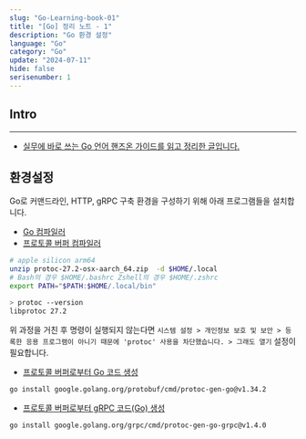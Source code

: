 ```yaml
---
slug: "Go-Learning-book-01"
title: "[Go] 정리 노트 - 1"
description: "Go 환경 설정"
language: "Go"
category: "Go"
update: "2024-07-11"
hide: false
serisenumber: 1
---
```

## Intro
---
- [실무에 바로 쓰는 Go 언어 핸즈온 가이드를 읽고 정리한 글입니다.](https://product.kyobobook.co.kr/detail/S000200429794)

## 환경설정

Go로 커맨드라인, HTTP, gRPC 구축 환경을 구성하기 위해 아래 프로그램들을 설치합니다.

- [Go 컴파일러](https://go.dev/learn/)
- [프로토콜 버퍼 컴파일러](https://github.com/protocolbuffers/protobuf/releases)
```bash
# apple silicon arm64
unzip protoc-27.2-osx-aarch_64.zip  -d $HOME/.local
# Bash의 경우 $HOME/.bashrc Zshell의 경우 $HOME/.zshrc
export PATH="$PATH:$HOME/.local/bin"

> protoc --version
libprotoc 27.2
```
위 과정을 거친 후 명령이 실행되지 않는다면 `시스템 설정 > 개인정보 보호 및 보안 > 등록한 응용 프로그램이 아니기 때문에 'protoc' 사용을 차단했습니다. > 그래도 열기` 설정이 필요합니다.
- [프로토콜 버퍼로부터 Go 코드 생성](https://pkg.go.dev/google.golang.org/protobuf@v1.34.2/cmd/protoc-gen-go#section-documentation)
```bash
go install google.golang.org/protobuf/cmd/protoc-gen-go@v1.34.2
```
- [프로토콜 버퍼로부터 gRPC 코드(Go) 생성](https://pkg.go.dev/google.golang.org/grpc/cmd/protoc-gen-go-grpc)
```bash
go install google.golang.org/grpc/cmd/protoc-gen-go-grpc@v1.4.0
```